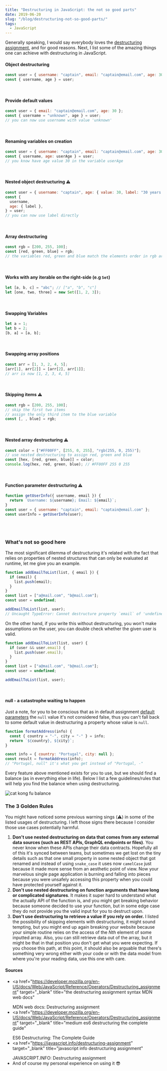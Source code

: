 ```yaml
---
title: "Destructuring in JavaScript: the not so good parts"
date: 2019-06-20
slug: "/blog/destructuring-not-so-good-parts/"
tags:
  - JavaScript
---
```



<ScrollToTopButton />

Generally speaking, I would say everybody loves the <a href="https://developer.mozilla.org/en-US/docs/Web/JavaScript/Reference/Operators/Destructuring_assignment" target="_blank" title="the destructuring assignment syntax MDN web docs">destructuring assignment</a>, and for good reasons. Next, I list some of the amazing things one can achieve with destructuring in JavaScript.

#### Object destructuring

```javascript
const user = { username: "captain", email: "captain@email.com", age: 30 };
const { username, age } = user;
```

<br />

#### Provide default values

```javascript
const user = { email: "captain@email.com", age: 30 };
const { username = "unknown", age } = user;
// you can now use username with value 'unknown'
```

<br />

#### Renaming variables on creation

```javascript
const user = { username: "captain", email: "captain@email.com", age: 30 };
const { username, age: userAge } = user;
// you know have age value 30 in the variable userAge
```

<br />

#### Nested object destructuring ⚠️

```javascript
const user = { username: "captain", age: { value: 30, label: "30 years old" } };
const {
  username,
  age: { label },
} = user;
// you can now use label directly
```

<br />

#### Array destructuring

```javascript
const rgb = [200, 255, 100];
const [red, green, blue] = rgb;
// the variables red, green and blue match the elements order in rgb array
```

<br />

#### Works with any iterable on the right-side (e.g `Set`)

```javascript
let [a, b, c] = "abc"; // ["a", "b", "c"]
let [one, two, three] = new Set([1, 2, 3]);
```

<br />

#### Swapping Variables

```javascript
let a = 1;
let b = 2;
[b, a] = [a, b];
```

<br />

#### Swapping array positions

```javascript
const arr = [1, 3, 2, 4, 5];
[arr[1], arr[2]] = [arr[2], arr[1]];
// arr is now [1, 2, 3, 4, 5]
```

<br />

#### Skipping items ⚠️

```javascript
const rgb = [200, 255, 100];
// skip the first two items
// assign the only third item to the blue variable
const [, , blue] = rgb;
```

<br />

#### Nested array destructuring ⚠️

```javascript
const color = ["#FF00FF", [255, 0, 255], "rgb(255, 0, 255)"];
// use nested destructuring to assign red, green and blue
const [hex, [red, green, blue]] = color;
console.log(hex, red, green, blue); // #FF00FF 255 0 255
```

<br />

#### Function parameter destructuring ⚠️

```javascript
function getUserInfo({ username, email }) {
  return `Username: ${username}; Email: ${email}`;
}
const user = { username: "captain", email: "captain@email.com" };
const userInfo = getUserInfo(user);
```

<br />
<br />

### What's not so good here

The most significant dilemma of destructuring it's related with the fact that relies on properties of nested structures that can only be evaluated at runtime, let me give you an example.

```javascript
function addEmailToList(list, { email }) {
  if (email) {
    list.push(email);
  }
}
const list = ["a@mail.com", "b@mail.com"];
const user = undefined;

addEmailToList(list, user);
// Uncaught TypeError: Cannot destructure property `email` of 'undefined' or 'null'
```

On the other hand, if you write this without destructuring, you won't make assumptions on the user, you can double check whether the given user is valid.

```javascript
function addEmailToList(list, user) {
  if (user && user.email) {
    list.push(user.email);
  }
}
const list = ["a@mail.com", "b@mail.com"];
const user = undefined;

addEmailToList(list, user);
```

<br />

#### null - a catastrophe waiting to happen

Just a note, for you to be conscious that as in default assignment <a href="https://developer.mozilla.org/en-US/docs/Web/JavaScript/Reference/Functions/Default_parameters" target="_blank" title="default function parameters allow named parameters to be initialized with default values">default parameters</a> the `null` value it's not considered false, thus you can't fall back to some default value in destructuring a property whose value is `null`.

```javascript
function formatAddress(info) {
  const { country = "-", city = "-" } = info;
  return `${country}, ${city}`;
}

const info = { country: "Portugal", city: null };
const result = formatAddress(info);
// "Portugal, null" it's what you get instead of "Portugal, -"
```

Every feature above mentioned exists for you to use, but we should find a balance (as in everything else in life). Below I list a few guidelines/rules that will help you find the balance when using destructuring.

![cat kong fu balance](./images/fat-cat-balance.jpg "cat kong fu balance")

<Caption source="https://imgflip.com/tag/fat+cat+balance" />

### The 3 Golden Rules

You might have noticed some previous warning sings (⚠️) in some of the listed usages of destructuring. I left those signs there because I consider those use cases potentially harmful.

1. **Don't use nested destructuring on data that comes from any external data sources (such as REST APIs, GraphQL endpoints or files)**. You never know when these APIs change their data contracts. Hopefully all of this it's synced between teams, but sometimes we get lost on the tiny details such as that one small property in some nested object that got renamed and instead of using `snake_case` it uses now `camelCase` just because it made more sense from an aesthetic point of view. Now your marvelous single page application is burning and falling into pieces because you were unsafely accessing this property when you could have protected yourself against it.
2. **Don't use nested destructuring on function arguments that have long or complicated signatures**. It makes it super hard to understand what the actually API of the function is, and you might get breaking behavior because someone decided to use your function, but in some edge case they do not provide you the valid input for you to destruct upon.
3. **Don't use destructuring to retrieve a value if you rely on order.** I listed the possibility of skipping elements with destructuring, it might sound tempting, but you might end up again breaking your website because your simple routine relies on the access of the _Nth_ element of some inputted array. Also, you can still retrieve data out of the array, but it might be that in that position you don't get what you were expecting. If you choose this path, at this point, it should also be arguable that there's something very wrong either with your code or with the data model from where you're your reading data, use this one with care.

#### Sources

- <a
    href="https://developer.mozilla.org/en-US/docs/Web/JavaScript/Reference/Operators/Destructuring_assignment"
    target="_blank"
    title="the destructuring assignment syntax MDN web docs"
  >
    MDN web docs: Destructuring assignment
  </a>
- <a
    href="https://developer.mozilla.org/en-US/docs/Web/JavaScript/Reference/Operators/Destructuring_assignment"
    target="_blank"
    title="medium es6 destructuring the complete guide"
  >
    ES6 Destructuring: The Complete Guide
  </a>
- <a
    href="https://javascript.info/destructuring-assignment"
    target="_blank"
    title="javascript info destructuring assignment"
  >
    JAVASCRIPT.INFO: Destructuring assignment
  </a>
- And of course my personal experience on using it 😎
